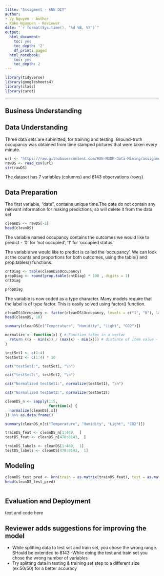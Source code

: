 ```yaml
---
title: "Assigment - kNN DIY"
author:
- Vy Nguyen - Author
- Koko Nguyuen - Reviewer
date: "`r format(Sys.time(), '%d %B, %Y')`"
output:
  html_document:
    toc: yes
    toc_depth: '2'
    df_print: paged
  html_notebook:
    toc: yes
    toc_depth: 2
---
```



```r
library(tidyverse)
library(googlesheets4)
library(class)
library(caret)
```

---
## Business Understanding


## Data Understanding
Three data sets are submitted, for training and testing. Ground-truth occupancy was obtained from time stamped pictures that were taken every minute.

```r
url <- "https://raw.githubusercontent.com/HAN-M3DM-Data-Mining/assignments/master/datasets/KNN-occupancy.csv"
rawDS <- read_csv(url)
str(rawDS)
```
The dataset has 7 variables (columns) and 8143 observations (rows)

## Data Preparation
The first variable, "date", contains unique time.The date do not contain any relevant information for making predictions, so will delete it from the data set

```r
cleanDS <- rawDS[-1]
head(cleanDS)
```
The variable named occupancy contains the outcomes we would like to predict - '0' for 'not occupied', '1' for 'occupied status.'

The variable we would like to predict is called the 'occupancy'. We can look at the counts and proportions for both outcomes, using the table() and prop.tables() functions. 

```r
cntDiag <- table(cleanDS$Occupancy)
propDiag <- round(prop.table(cntDiag) * 100 , digits = 1)
cntDiag
```

```r
propDiag
```

The variable is now coded as a type character. Many models require that the label is of type factor. This is easily solved using factor() function.
```r
cleanDS$Occupancy <- factor(cleanDS$Occupancy, levels = c("1", "0"), labels = c("occupied status", "not occupied")) %>% relevel("not occupied")
head(cleanDS, 10)
```
```r
summary(cleanDS[c("Temperature", "Humidity", "Light", "CO2")])
```

```r
normalize <- function(x) { # Function takes in a vector
  return ((x - min(x)) / (max(x) - min(x))) # distance of item value - minimum vector value divided by the range of all vector values
}

testSet1 <- c(1:4)
testSet2 <- c(1:4) * 10

cat("testSet1:", testSet1, "\n")
```

```r
cat("testSet2:", testSet2, "\n")
```

```r
cat("Normalized testSet1:", normalize(testSet1), "\n")
```

```r
cat("Normalized testSet2:", normalize(testSet2))
```

```r
cleanDS_n <- sapply(1:5,
                    function(x) {
  normalize(cleanDS[,x])
}) %>% as.data.frame()

summary(cleanDS_n[c("Temperature", "Humidity", "Light", "CO2")])
```

```r
trainDS_feat <- cleanDS_n[1:469,  ]
testDS_feat <- cleanDS_n[470:8143,  ]
```

```r
trainDS_labels <- cleanDS[1:469,  1]
testDS_labels <- cleanDS[470:8143,  1]
```

## Modeling
```r
cleanDS_test_pred <- knn(train = as.matrix(trainDS_feat), test = as.matrix(testDS_feat), cl = as.matrix(trainDS_labels), k = 21)
head(cleanDS_test_pred)
```

```r

```

## Evaluation and Deployment
text and code here

## Reviewer adds suggestions for improving the model
- While splitting data to test set and train set, you chose the wrong range. SHould be extended to 8143
-While doing the test and train set you chose the wrong number of variables
- Try splitting data in testing & training set step to a different size (ex:50/50) for a better accuracy